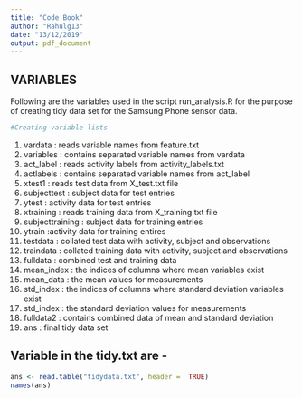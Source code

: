 ```yaml
---
title: "Code Book"
author: "Rahulg13"
date: "13/12/2019"
output: pdf_document
---
```


## **VARIABLES**
Following are the variables used in the script run_analysis.R for the purpose of creating tidy data set for the Samsung Phone sensor data.

```r
#Creating variable lists
```
1. vardata : reads variable names from feature.txt 
2. variables : contains separated variable names from vardata
3. act_label : reads activity labels from activity_labels.txt
4. actlabels : contains separated variable names from act_label
5. xtest1 : reads test data from X_test.txt file
6. subjecttest : subject data for test entries 
7. ytest : activity data for test entries
8. xtraining : reads training data from X_training.txt file
9. subjecttraining : subject data for training entries 
10. ytrain :activity data for training entires
11. testdata : collated test data with activity, subject and observations
12. traindata : collated training data with activity, subject and observations
13. fulldata : combined test and training data
14. mean_index : the indices of columns where mean variables exist
15. mean_data : the mean values for measurements
16. std_index : the indices of columns where standard deviation variables exist
17. std_index : the standard deviation values for measurements
18. fulldata2 : contains combined data of mean and standard deviation
19. ans : final tidy data set 

## Variable in the tidy.txt are - 

```r
ans <- read.table("tidydata.txt", header =  TRUE)
names(ans)
```